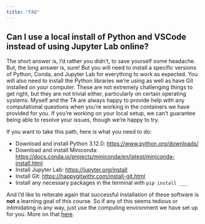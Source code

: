 ```yaml
---
title: "FAQ"
---
```


## Can I use a local install of Python and VSCode instead of using Jupyter Lab online?

The short answer is, I'd rather you didn't, to save yourself some headache. But, the long answer is, sure! But you will need to install a specific versions of Python, Conda, and Jupyter Lab for everything to work as expected. You will also need to install the Python libraries we're using as well as have Git installed on your computer. These are not extremely challenging things to get right, but they are not trivial either, particularly on certain operating systems. Myself and the TA are always happy to provide help with any computational questions when you're working in the containers we have provided for you. If you're working on your local setup, we can't guarantee being able to resolve your issues, though we're happy to try.

If you want to take this path, here is what you need to do:

-   Download and install Python 3.12.0: <https://www.python.org/downloads/>
-   Download and install Miniconda: <https://docs.conda.io/projects/miniconda/en/latest/miniconda-install.html>
-   Install Jupyter Lab: <https://jupyter.org/install>
-   Install Git: <https://happygitwithr.com/install-git.html>
-   Install any necessary packages in the terminal with `pip install ___`

And I'd like to reiterate again that successful installation of these software is **not** a learning goal of this course. So if any of this seems tedious or intimidating in any way, just use the computing environment we have set up for you. More on that [here](/computing-access.html).
